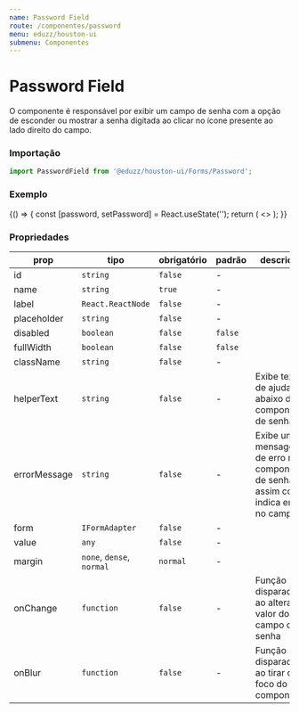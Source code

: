 ```yaml
---
name: Password Field
route: /componentes/password
menu: eduzz/houston-ui
submenu: Componentes
---
```




# Password Field

O componente é responsável por exibir um campo de senha com a opção de esconder ou mostrar a senha digitada ao clicar no ícone
presente ao lado direito do campo.

### Importação

```js
import PasswordField from '@eduzz/houston-ui/Forms/Password';
```

### Exemplo

<Playground>
  {() => {
    const [password, setPassword] = React.useState('');
    return (
      <>
        <PasswordField label='Senha' value={password} onChange={setPassword} />
        <PasswordField label='Senha' placeholder='Digite sua senha' value={password} onChange={setPassword} />
        <PasswordField label='Senha (Desabilitado)' disabled value='123123' />
        <PasswordField
          label='Senha'
          helperText='Um exemplo de texto de ajuda'
          value={password}
          onChange={setPassword}
        />
        <PasswordField label='Senha' errorMessage='Campo obrigatório' value={password} onChange={setPassword} />
      </>
    );
  }}
</Playground>

### Propriedades

| prop         | tipo                      | obrigatório | padrão  | descrição                                                                          |
| ------------ | ------------------------- | ----------- | ------- | ---------------------------------------------------------------------------------- |
| id           | `string`                  | `false`     | -       |                                                                                    |
| name         | `string`                  | `true`      | -       |                                                                                    |
| label        | `React.ReactNode`         | `false`     | -       |                                                                                    |
| placeholder  | `string`                  | `false`     | -       |                                                                                    |
| disabled     | `boolean`                 | `false`     | `false` |                                                                                    |
| fullWidth    | `boolean`                 | `false`     | `false` |                                                                                    |
| className    | `string`                  | `false`     | -       |                                                                                    |
| helperText   | `string`                  | `false`     | -       | Exibe texto de ajuda abaixo do componente de senha                                 |
| errorMessage | `string`                  | `false`     | -       | Exibe uma mensagem de erro no componente de senha, assim como indica erro no campo |
| form         | `IFormAdapter`            | `false`     | -       |                                                                                    |
| value        | `any`                     | `false`     | -       |                                                                                    |
| margin       | `none`, `dense`, `normal` | `normal`    | -       |                                                                                    |
| onChange     | `function`                | `false`     | -       | Função disparada ao alterar o valor do campo de senha                              |
| onBlur       | `function`                | `false`     | -       | Função disparada ao tirar o foco do componente                                     |

